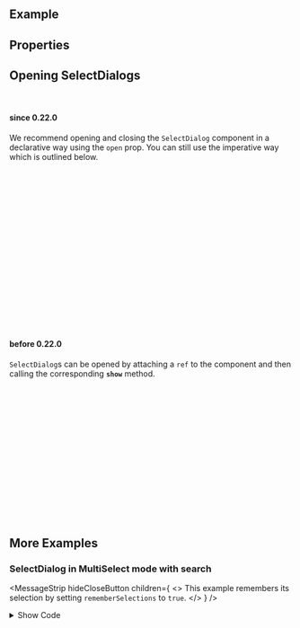 
<Meta of={ComponentStories} />

<DocsHeader />

<br />

## Example

<Canvas of={ComponentStories.Default} />

## Properties

<ControlsWithNote of={ComponentStories.Default} />

## Opening SelectDialogs

<br />

#### since 0.22.0

We recommend opening and closing the `SelectDialog` component in a declarative way using the `open` prop.
You can still use the imperative way which is outlined below.

```jsx
const MyComponentWithSelectDialog = () => {
  const [dialogIsOpen, setDialogIsOpen] = useState(false);
  return (
    <>
      <Button
        onClick={() => {
          setDialogIsOpen(true);
        }}
      >
        Open SelectDialog
      </Button>
      <SelectDialog open={dialogIsOpen} headerText="Select Product">
        <StandardListItem image="pathToImg" description="description">
          Product
        </StandardListItem>
      </SelectDialog>
    </>
  );
};
```

#### before 0.22.0

`SelectDialog`s can be opened by attaching a `ref` to the component and then calling the corresponding **`show`** method.

```jsx
const SelectDialogComponent = () => {
  const dialogRef = useRef(null);
  const onButtonClick = () => {
    dialogRef.current.show();
  };
  return (
    <>
      <Button onClick={onButtonClick}>Open SelectDialog</Button>
      <SelectDialog ref={dialogRef} headerText="Select Product">
        <StandardListItem image="pathToImg" description="description">
          Product
        </StandardListItem>
      </SelectDialog>
    </>
  );
};
```

## More Examples

### SelectDialog in MultiSelect mode with search

<MessageStrip
  hideCloseButton
  children={
    <>
      This example remembers its selection by setting <code>rememberSelections</code> to <code>true</code>.
    </>
  }
/>

<Canvas of={ComponentStories.MultiSelect} sourceState="none" />

<details>

<summary>Show Code</summary>

```tsx
const MultiSelectDialog = () => {
  const [dialogOpen, setDialogOpen] = useState(false);
  // predefined selection
  const selectedProducts = { 'HT-102': true, 'HT-203': true, 'HT-1038': true };
  // number of selected items
  const [selectedItems, setSelectedItems] = useState<Record<string, boolean>>(selectedProducts);
  const selectedItemsBeforeOpen = useRef(selectedItems);
  const [searchVal, setSearchVal] = useState();
  const [products, setProducts] = useState(Object.keys(selectedProducts));

  const handleBeforeOpen = () => {
    selectedItemsBeforeOpen.current = selectedItems;
  };
  const handleOpen = () => {
    setDialogOpen(true);
  };
  const handleClose = () => {
    setDialogOpen(false);
  };
  // search
  const handleSearch = (e) => {
    setSearchVal(e.detail.value);
  };
  // reset input value of search field
  const handleSearchReset = () => {
    setSearchVal(undefined);
  };
  // select/unselect
  const handleItemClick = (e) => {
    const itemDescription = e.detail.item.dataset.description;
    setSelectedItems((prev) => {
      if (prev[itemDescription]) {
        const { [itemDescription]: _omit, ...rest } = prev;
        return rest;
      } else {
        return { ...prev, [itemDescription]: true };
      }
    });
  };
  // clear selection
  const handleClear = () => {
    setSelectedItems({});
  };
  // confirm selection
  const handleConfirm = () => {
    setProducts(Object.keys(selectedItems));
  };
  // cancel selection
  const handleCancel = () => {
    setSelectedItems(selectedItemsBeforeOpen.current);
  };

  return (
    <>
      <Button onClick={handleOpen}>Open Dialog</Button>
      <SelectDialog
        open={dialogOpen}
        mode={ListSelectionMode.Multiple}
        numberOfSelectedItems={Object.keys(selectedItems).length}
        listProps={{ onItemClick: handleItemClick }}
        showClearButton
        rememberSelections
        onClear={handleClear}
        onConfirm={handleConfirm}
        onAfterClose={handleClose}
        onSearchInput={handleSearch}
        onSearch={handleSearch}
        onSearchReset={handleSearchReset}
        onBeforeOpen={handleBeforeOpen}
        onCancel={handleCancel}
      >
        {new Array(40)
          .fill('')
          .map((_, index) => {
            const currentProduct = listItems[index % 4];
            const description = `${currentProduct.description}${index}`;
            const lowerCaseSearchVal = searchVal?.toLowerCase();
            if (
              searchVal &&
              !description.toLowerCase().includes(lowerCaseSearchVal) &&
              !currentProduct.text.toLowerCase().includes(lowerCaseSearchVal)
            ) {
              return null;
            }
            return (
              <StandardListItem
                image={currentProduct.img}
                description={`${currentProduct.description}${index}`}
                data-description={`${currentProduct.description}${index}`}
                key={`${currentProduct.text}${index}`}
                selected={selectedItems[description]}
              >
                {currentProduct.text}
              </StandardListItem>
            );
          })
          .filter(Boolean)}
      </SelectDialog>
      <FlexBox>
        <Label>Selected: </Label>
        <Text>{products.join(', ')}</Text>
      </FlexBox>
    </>
  );
};
```

</details>

<br />
<br />

<Footer />
